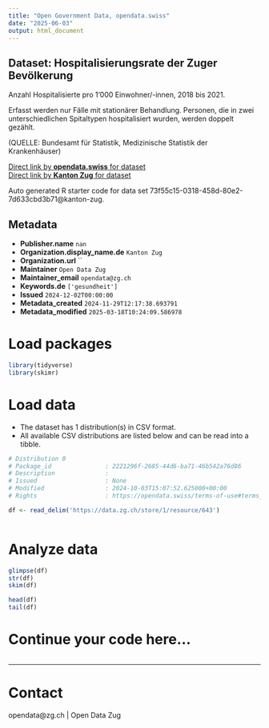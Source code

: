 ```yaml
---
title: "Open Government Data, opendata.swiss"
date: "2025-06-03"
output: html_document
---
```


## Dataset: Hospitalisierungsrate der Zuger Bevölkerung

Anzahl Hospitalisierte pro 1‘000 Einwohner/-innen, 2018 bis 2021.

Erfasst werden nur Fälle mit stationärer Behandlung. Personen, die in zwei unterschiedlichen Spitaltypen hospitalisiert wurden, werden doppelt gezählt.

(QUELLE: Bundesamt für Statistik, Medizinische Statistik der Krankenhäuser)

[Direct link by **opendata.swiss** for dataset](https://opendata.swiss/de/dataset/hospitalisierungsrate-der-zuger-bevolkerung)<br>
[Direct link by **Kanton Zug** for dataset](https://www.zg.ch/behoerden/gesundheitsdirektion/statistikfachstelle/themen/gesundheit/stationaere-versorgung)

Auto generated R starter code for data set 73f55c15-0318-458d-80e2-7d633cbd3b71@kanton-zug.

## Metadata

- **Publisher.name** `nan`
- **Organization.display_name.de** `Kanton Zug`
- **Organization.url** ``
- **Maintainer** `Open Data Zug`
- **Maintainer_email** `opendata@zg.ch`
- **Keywords.de** `['gesundheit']`
- **Issued** `2024-12-02T00:00:00`
- **Metadata_created** `2024-11-29T12:17:38.693791`
- **Metadata_modified** `2025-03-18T10:24:09.586978`


# Load packages

```r

library(tidyverse)
library(skimr)

```

# Load data

-   The dataset has 1 distribution(s) in CSV format.
-   All available CSV distributions are listed below and can be read into a tibble.

```r

# Distribution 0
# Package_id               : 2221296f-2685-44d6-ba71-46b542a76d86
# Description              : 
# Issued                   : None
# Modified                 : 2024-10-03T15:07:52.625000+00:00
# Rights                   : https://opendata.swiss/terms-of-use#terms_open

df <- read_delim('https://data.zg.ch/store/1/resource/643')



```

# Analyze data

```r

glimpse(df)
str(df)
skim(df)

head(df)
tail(df)

```

# Continue your code here...

```r

```

------------------------------------------------------------------------

# Contact

opendata@zg.ch | Open Data Zug
